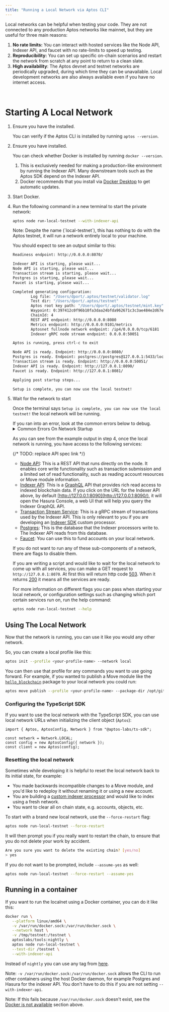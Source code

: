 ```yaml
---
title: "Running a Local Network via Aptos CLI"
---
```









Local networks can be helpful when testing your code. They are not connected to any production Aptos networks like mainnet, but they are useful for three main reasons:

1. **No rate limits:** You can interact with hosted services like the Node API, Indexer API, and faucet with no rate-limits to speed up testing.
2. **Reproducibility:** You can set up specific on-chain scenarios and restart the network from scratch at any point to return to a clean slate.
3. **High availability**: The Aptos devnet and testnet networks are periodically upgraded, during which time they can be unavailable. Local development networks are also always available even if you have no internet access.

<br />

# Starting A Local Network



<Steps>

1. Ensure you have the  installed.

   You can verify if the Aptos CLI is installed by running `aptos --version`.

2. Ensure you have  installed.

   You can check whether Docker is installed by running `docker --version`.

   1. This is exclusively needed for making a production-like environment by running the Indexer API. Many downstream tools such as the Aptos SDK depend on the Indexer API.
   2. Docker recommends that you install via [Docker Desktop](https://www.docker.com/products/docker-desktop/) to get automatic updates.

3. Start Docker.

4. Run the following command in a new terminal to start the private network:

   ```bash filename="Terminal"
   aptos node run-local-testnet --with-indexer-api
   ```

   <Aside type="caution">
     Note: Despite the name (`local-testnet`), this has nothing to do with the Aptos testnet, it will run a network entirely local to your machine.
   </Aside>

   You should expect to see an output similar to this:

   ```bash filename="Terminal"
   Readiness endpoint: http://0.0.0.0:8070/

   Indexer API is starting, please wait...
   Node API is starting, please wait...
   Transaction stream is starting, please wait...
   Postgres is starting, please wait...
   Faucet is starting, please wait...

   Completed generating configuration:
           Log file: "/Users/dport/.aptos/testnet/validator.log"
           Test dir: "/Users/dport/.aptos/testnet"
           Aptos root key path: "/Users/dport/.aptos/testnet/mint.key"
           Waypoint: 0:397412c0f96b10fa3daa24bfda962671c3c3ae484e2d67ed60534750e2311f3d
           ChainId: 4
           REST API endpoint: http://0.0.0.0:8080
           Metrics endpoint: http://0.0.0.0:9101/metrics
           Aptosnet fullnode network endpoint: /ip4/0.0.0.0/tcp/6181
           Indexer gRPC node stream endpoint: 0.0.0.0:50051

   Aptos is running, press ctrl-c to exit

   Node API is ready. Endpoint: http://0.0.0.0:8080/
   Postgres is ready. Endpoint: postgres://postgres@127.0.0.1:5433/local_testnet
   Transaction stream is ready. Endpoint: http://0.0.0.0:50051/
   Indexer API is ready. Endpoint: http://127.0.0.1:8090/
   Faucet is ready. Endpoint: http://127.0.0.1:8081/

   Applying post startup steps...

   Setup is complete, you can now use the local testnet!
   ```

5. Wait for the network to start

   Once the terminal says `Setup is complete, you can now use the local testnet!` the local network will be running.

   <Aside type="caution">
     If you ran into an error, look at the common errors below to debug.
   </Aside>

   <details>
     <summary>Common Errors On Network Startup</summary>

     ### Address Already In Use

     ```bash filename="Terminal"
     panicked at 'error binding to 0.0.0.0:8080: error creating server listener: Address already in use (os error 48)'
     ```

     This means one of the ports needed by the local network is already in use by another process.

     To fix this on Unix systems, you can:

     1. Identify the name and PID of the process by running `lsof -i :8080`.
     2. Run `kill <pid>` once you know the PID to free up that port.

     ### Too many open files error

     ```bash filename="Terminal"
     panicked at crates/aptos/src/node/local_testnet/logging.rs:64:10:
     called \`Result::unwrap()\` on an \`Err\` value: Os { code: 24, kind: Uncategorized, message: \"Too many open files\" }
     ```

     This means there were too many open files on your system. On many Unix systems you can increase the maximum number of open files by adding something like this to your `.zshrc`:

     ```bash filename="Terminal"
     ulimit -n 32768
     ```

     ### Docker is not available

     ```bash filename="Terminal"
     Unexpected error: Failed to apply pre-run steps for Postgres: Docker is not available, confirm it is installed and running. On Linux you may need to use sudo
     ```

     To debug this, try the below fixes:

     1. Make sure you have docker installed by running `docker --version`.
     2. Ensure the Docker daemon is running by running `docker info` (if this errors saying `Cannot connect to the Docker daemon` Docker is NOT running)
     3. Make sure the socket for connecting to Docker is present on your machine in the default location. For example, on Unix systems `/var/run/docker.sock` should exist.
        1. If that file does not exist, open Docker Desktop and enable `Settings -> Advanced -> Allow the default Docker socket to be used.`
        2. Or, you can find where the Docker socket is by running `docker context inspect | grep Host`, then symlink that location to the default location by running `sudo ln -s /Users/dport/.docker/run/docker.sock /var/run/docker.sock`
   </details>

   As you can see from the example output in step 4, once the local network is running, you have access to the following services:

   {/* TODO: replace API spec link */}

   - [Node API](/network/nodes/aptos-api-spec): This is a REST API that runs directly on the node. It enables core write functionality such as transaction submission and a limited set of read functionality, such as reading account resources or Move module information.
   - [Indexer API](/build/indexer/indexer-api): This is a [GraphQL](https://graphql.org/) API that provides rich read access to indexed blockchain data. If you click on the URL for the Indexer API above, by default [http://127.0.0.1:8090](http://127.0.0.1:8090/), it will open the Hasura Console, a web UI that will help you query the Indexer GraphQL API.
   - [Transaction Stream Service](/build/indexer/txn-stream): This is a gRPC stream of transactions used by the Indexer API. This is only relevant to you if you are developing an [Indexer SDK](/build/indexer/indexer-sdk) custom processor.
   - [Postgres](https://www.postgresql.org/): This is the database that the Indexer processors write to. The Indexer API reads from this database.
   - [Faucet](/build/apis/faucet-api): You can use this to fund accounts on your local network.

   If you do not want to run any of these sub-components of a network, there are flags to disable them.

   If you are writing a script and would like to wait for the local network to come up with all services, you can make a GET request to `http://127.0.0.1:8070`. At first this will return http code [503](https://developer.mozilla.org/en-US/docs/Web/HTTP/Status/503). When it returns [200](https://developer.mozilla.org/en-US/docs/Web/HTTP/Status/200) it means all the services are ready.

   For more information on different flags you can pass when starting your local network, or configuration settings such as changing which port certain services run on, run the help command:

   ```bash filename="Terminal"
   aptos node run-local-testnet --help
   ```

</Steps>



## Using The Local Network

Now that the network is running, you can use it like you would any other network.

So, you can create a local profile like this:

```bash filename="Terminal"
aptos init --profile <your-profile-name> --network local
```

You can then use that profile for any commands you want to use going forward. For example, if you wanted to publish a Move module like the [`hello_blockchain`](https://github.com/aptos-labs/aptos-core/tree/main/aptos-move/move-examples/hello_blockchain) package to your local network you could run:

```bash filename="Terminal"
aptos move publish --profile <your-profile-name> --package-dir /opt/git/aptos-core/aptos-move/move-examples/hello_blockchain --named-addresses HelloBlockchain=local
```

### Configuring the TypeScript SDK

If you want to use the local network with the TypeScript SDK, you can use local network URLs when initializing the client object (`Aptos`):

```tsx
import { Aptos, AptosConfig, Network } from "@aptos-labs/ts-sdk";

const network = Network.LOCAL;
const config = new AptosConfig({ network });
const client = new Aptos(config);
```

### Resetting the local network

Sometimes while developing it is helpful to reset the local network back to its initial state, for example:

- You made backwards incompatible changes to a Move module, and you&apos;d like to redeploy it without renaming it or using a new account.
- You are building a [custom indexer processor](/build/indexer) and would like to index using a fresh network.
- You want to clear all on chain state, e.g. accounts, objects, etc.

To start with a brand new local network, use the `--force-restart` flag:

```bash filename="Terminal"
aptos node run-local-testnet --force-restart
```

It will then prompt you if you really want to restart the chain, to ensure that you do not delete your work by accident.

```bash filename="Terminal"
Are you sure you want to delete the existing chain? [yes/no]
> yes
```

If you do not want to be prompted, include `--assume-yes` as well:

```bash filename="Terminal"
aptos node run-local-testnet --force-restart --assume-yes
```

## Running in a container

If you want to run the localnet using a Docker container, you can do it like this:

```sh
docker run \
   --platform linux/amd64 \
   -v /var/run/docker.sock:/var/run/docker.sock \
   --network host \
   -v /tmp/testnet:/testnet \
   aptoslabs/tools:nightly \
   aptos node run-local-testnet \
   --test-dir /testnet \
   --with-indexer-api
```

Instead of `nightly` you can use any tag from [here](https://hub.docker.com/r/aptoslabs/tools/tags).

Note: `-v /var/run/docker.sock:/var/run/docker.sock` allows the CLI to run other containers using the host Docker daemon, for example Postgres and Hasura for the indexer API. You don&apos;t have to do this if you are not setting `--with-indexer-api`.

Note: If this fails because `/var/run/docker.sock` doesn&apos;t exist, see the [Docker is not available](#docker-is-not-available) section above.
